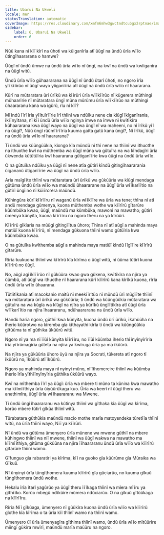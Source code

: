 ```yaml
---
title: Ubarui Na Ukweli
locale: mer
statusTranslation: automatic
coverImage: https://res.cloudinary.com/xmfm6mhw3gwctndtcubgx2rptnae/image/upload/v1741354419/small_cover_la_gran_rebelion_28716e29d2.webp
sidebar:
    label: 6. Ubarui Na Ukweli
    order: 6
---
```

Nũũ kana nĩ kĩĩ kĩrĩ na ũhoti wa kũiganĩrĩa atĩ ũũgĩ na ũndũ ũrĩa wĩĩo ũtingĩhaararana o hamwe?

Ũũgĩ nĩ ũndũ ũmwe na ũndũ ũrĩa wĩĩo nĩ ũngĩ, na kwĩ na ũndũ wa kwĩiganĩra na ũũgĩ witũ.

Ũndũ ũrĩa wĩĩo gũhaararana na ũũgĩ nĩ ũndũ ũtarĩ ũhoti, no ngoro ĩrĩa yĩĩkĩĩirũo nĩ ũũgĩ wayo yĩiganĩĩria atĩ ũũgĩ na ũndũ ũrĩa wĩĩo nĩ haararana.

Kũrĩ na mũtaratara ũrĩ ũrĩkũ wa kĩĩrũri ũrĩa wĩĩkĩĩrũo nĩ kũgerera mũthingi mũhaarĩrie nĩ mũtaratara ũngĩ mũna mũrũmu ũrĩa wĩĩkĩĩrũo na mũthingi ũhaararanu kana wa igũrũ, rĩu nĩ kĩĩ?

Mĩĩndũ ĩĩrĩ ĩrĩa yĩĩtuĩrĩĩrie ĩrĩ thĩinĩ wa ndũĩku nene cia kĩũgĩ ĩkĩganĩrania, ĩkĩĩnyĩtana, nĩ kĩĩ ũndũ ũrĩa wĩĩo nginya ĩmwe na ĩmwe nĩ kwĩtĩkĩra kũhaararana kwa ũũgĩ wayo na ũũgĩ wa ũngĩ nĩ wa maheeni, no nĩ ĩrĩkũ yĩĩ na ũũgĩ?, Nũũ ũngĩ rũũmĩĩrĩĩria kuuma gaĩta gatũ kana ũngĩ?, Nĩ ĩrĩkũ, ũũgĩ na ũndũ ũrĩa wĩĩo nĩ haararana?

Ti ũndũ wa kũũngũũkia, kĩongo kĩa mũndũ nĩ thĩ nene na thĩinĩ wa ithuothe na ithuothe kwĩ na mũthemba wa ũũgĩ mũna wa gũtuĩra na wa kĩndagĩri ũrĩa ũkwenda kũtũtũĩria kwĩ haararana gũtiganĩĩrie kwa ũũgĩ na ũndũ ũrĩa wĩĩo.

O na gũtuĩka ndũĩku ya ũũgĩ nĩ nene atĩa gũtirĩ kĩndũ gĩtingĩhaararania ũigananũ ũtiganĩĩrie wa ũũgĩ na ũndũ ũrĩa wĩĩo.

Arĩa maĩgĩĩte thĩinĩ wa mũtaratara ũrĩ ũrĩkũ wa gũkũũria wa kĩũgĩ mendaga gũtũma ũndũ ũrĩa wĩĩo wa maũndũ ũhaararane na ũũgĩ ũrĩa wĩĩkarĩĩtio na gũtirĩ ũngĩ no nĩ kũĩĩrorera maũndũ.

Kũhingũra kũrĩ kĩĩrĩĩru nĩ waganũ ũrĩa wĩĩkĩĩre wa ũrĩa wa tene; thĩna nĩ atĩ andũ mendaga gũmenya, kuona mũthemba wothe wa kĩĩrĩrũ gĩtarũre kũũmbũka kwao, ũũgĩ, maũndũ ma kũmbũka, mawoni na mawatho; gũtirĩ ũmenya kũnyita, kuona kĩĩrĩĩru na ngoro theru na ya kĩrũũri.

Kĩĩrĩrũ gĩkĩaria na mũũgĩ gĩtingĩĩtua ũhoro; Thĩna nĩ atĩ aũgĩ a mahinda maya matiũĩ kuona kĩĩrĩrũ, nĩ mendaga gũkuona thĩinĩ wamo gũtũĩria kwa kũũmbũka kwao.

O na gũtuĩka kwĩthemba aũgĩ a mahinda maya matiũĩ kĩndũ ĩĩgĩĩire kĩĩrĩrũ gĩtarũre.

Rĩrĩa tuukuona thĩinĩ wa kĩĩrĩrũ kĩa kĩrĩma o ũũgĩ witũ, nĩ ũũma tũtirĩ kuona kĩĩrĩrũ no ũũgĩ.

No, aũgĩ agĩĩkĩĩĩrũo nĩ gũkũũra kwao gwa gũkena, kwĩtĩkĩra na njĩra ya ũũmbũ, atĩ ũũgĩ wa ithuothe nĩ haararana kũrĩ kĩĩrĩrũ kana kĩrĩkũ kuona, rĩrĩa ũndũ ũrĩa wĩĩo ũhaarana.

Tũtiĩtĩkania atĩ macokanio maitũ nĩ meekĩĩritũo nĩ mũndũ ũrĩ mũgĩĩte thĩinĩ wa mũtaratara ũrĩ ũrĩkũ wa gũkũũria; ti ũndũ wa kũũngũũkia mũtaratara wa gũtuĩra na wa kũgĩa wa kĩũgĩ na njĩra ya kũrĩkũ ũngĩĩtĩkĩra atĩ ũũgĩ ũrĩa wĩĩkarĩĩtio na njĩra ĩhaararanu, ndũhaararana na ũndũ ũrĩa wĩĩo.

Handũ harĩa ngoro, gũthiĩ kwa kũnyita, kuona ũndũ ũrĩ ũrĩkũ, ĩkahũũha na iherio kũũrotwo na kĩremba gĩa kĩthayathi kĩrĩa ti ũndũ wa kũũngũũkia gĩtũũma ta nĩ gũthika ũkũũrũ witũ.

Ngoro nĩ ya ma nĩ ĩĩũĩ kũnyita kĩĩrĩĩru, no ĩĩũĩ kũũmba iherio thĩĩnyĩnyĩrĩria ĩrĩa yĩĩrũmagĩria gũteta na njĩra ya kwĩruga ũrĩa ya ma ĩkũũrũ.

Na njĩra ya gũkũũria ũhoro ũyũ na njĩra ya Socrati, tũkereta atĩ ngoro tĩ ĩkũũrũ no, ĩkũũrũ atĩ ĩkũũrũ.

Ngoro ya mahinda maya nĩ nyinyi mũno, nĩ ĩthomereire thĩinĩ wa kũũmba iherio ĩrĩa yĩthĩĩnyĩnyĩria gũthika ũkũũrũ wayo.

Kwĩ na mĩthemba ĩĩrĩ ya ũũgĩ: ũrĩa wa mbere ti mũno ta kũnina kwa mawatho ma kĩĩmĩĩthiya ũrĩa ũiyũũrũkaga kuo. Ũrĩa wa keerĩ nĩ ũũgĩ theru wa anathimĩra, ũũgĩ ũrĩa wĩĩhaararanu wa Mwene.

Ti ũndũ ũngĩĩhaararanu wa kũtinya thĩinĩ wa gĩthaka kĩa ũũgĩ wa kĩrĩma, korũo mbere tũtirĩ gĩkũa thĩinĩ witũ.

Tũrabatara gũthũkia maũndũ macio mothe marĩa matoyendeka tũretĩĩa thĩinĩ witũ, na ũrĩa thĩinĩ wayo, Nĩĩ ya kĩĩrũri.

Nĩ ũndũ wa gũtũma ũmenyero ũrĩa mũnene wa mwene gũthiĩ na mbere kũhingwo thĩinĩ wa niĩ mwene, thĩinĩ wa ũũgĩ wakwa na mawatho ma kĩĩmĩĩthiya, gĩtũma gũkũũna na njĩra ĩĩhaararanu ũndũ ũrĩa wĩĩo wa kĩĩrĩrũ gĩtarũre thĩinĩ wamo.

Gĩfunguo gĩa rabaratiri ya kĩrĩma, kĩĩ na guoko gĩa kũũrũme gĩa Mũraika wa Gĩkuũ.

Nĩ ũnyinyi ũrĩa tũngĩthomera kuuma kĩĩrĩrũ gĩa gũciarũo, no kuuma gĩkuũ tũngĩthomera ũndũ wothe.

Hekalu ĩrĩa ĩtarĩ yagũrũo ya ũũgĩ theru ĩĩĩkaga thĩinĩ wa mĩera mĩĩru ya gĩthĩĩko. Korũo mbegũ ndĩkũire mũmera ndũciarũo. O na gĩkuũ gĩtũũkaga na kĩĩrĩĩru.

Rĩrĩa Nĩĩ gĩkũaga, ũmenyero nĩ gũũkĩra kuona ũndũ ũrĩa wĩĩo wa kĩĩrĩrũ gĩothe kĩa kĩrĩma o ta ũrĩa kĩĩ thĩinĩ wamo na thĩinĩ wamo.

Ũmenyero ũĩ ũrĩa ũmenyagĩra gĩthima thĩinĩ wamo, ũndũ ũrĩa wĩĩo mĩtũũrĩre mĩingĩ gũkĩra mwĩrĩ, maũndũ marĩa maũũru na ngoro.

